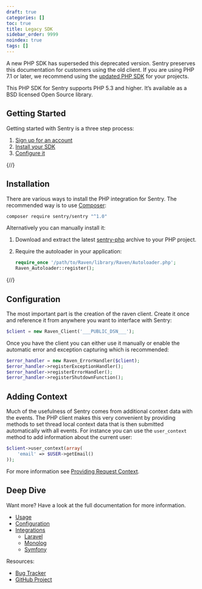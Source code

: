 ```yaml
---
draft: true
categories: []
toc: true
title: Legacy SDK
sidebar_order: 9999
noindex: true
tags: []
---
```


<Alert level="warning" title="Deprecation Warning">

A new PHP SDK has superseded this deprecated version. Sentry preserves this documentation for customers using the old client. If you are using PHP 7.1 or later, we recommend using the [updated PHP SDK](/platforms/php/) for your projects.

</Alert>

This PHP SDK for Sentry supports PHP 5.3 and higher. It’s available as a BSD licensed Open Source library.

## Getting Started

Getting started with Sentry is a three step process:

1.  [Sign up for an account](https://sentry.io/signup/)
2.  [Install your SDK](#install)
3.  [Configure it](#configure)

{/*<!-- WIZARD installation -->*/}

## Installation

There are various ways to install the PHP integration for Sentry. The recommended way is to use [Composer](https://getcomposer.org/):

```bash
composer require sentry/sentry "^1.0"
```

Alternatively you can manually install it:

1.  Download and extract the latest [sentry-php](https://github.com/getsentry/sentry-php/archive/master.zip) archive to your PHP project.
2.  Require the autoloader in your application:

    ```php
    require_once '/path/to/Raven/library/Raven/Autoloader.php';
    Raven_Autoloader::register();
    ```

{/*<!-- WIZARD configuration -->*/}

## Configuration

The most important part is the creation of the raven client. Create it once and reference it from anywhere you want to interface with Sentry:


```php
$client = new Raven_Client('___PUBLIC_DSN___');
```

Once you have the client you can either use it manually or enable the automatic error and exception capturing which is recommended:

```php
$error_handler = new Raven_ErrorHandler($client);
$error_handler->registerExceptionHandler();
$error_handler->registerErrorHandler();
$error_handler->registerShutdownFunction();
```

## Adding Context

Much of the usefulness of Sentry comes from additional context data with the events. The PHP client makes this very convenient by providing methods to set thread local context data that is then submitted automatically with all events. For instance you can use the `user_context` method to add information about the current user:

```php
$client->user_context(array(
    'email' => $USER->getEmail()
));
```

For more information see [Providing Request Context](/platforms/php/legacy-sdk/config/#sentry-php-request-context).

## Deep Dive

Want more? Have a look at the full documentation for more information.

- [Usage](/platforms/php/legacy-sdk/usage/)
- [Configuration](/platforms/php/legacy-sdk/config/)
- [Integrations](/platforms/php/legacy-sdk/integrations/)
  - [Laravel](/platforms/php/legacy-sdk/integrations/#laravel)
  - [Monolog](/platforms/php/legacy-sdk/integrations/#monolog)
  - [Symfony](/platforms/php/legacy-sdk/integrations/#symfony-2)

Resources:

- [Bug Tracker](https://github.com/getsentry/sentry-php/issues)
- [GitHub Project](https://github.com/getsentry/sentry-php)
